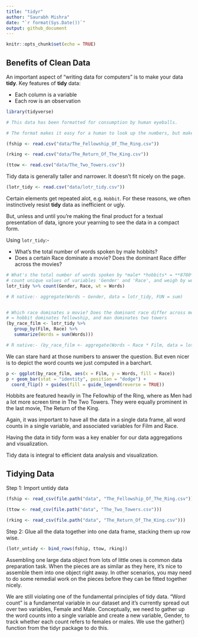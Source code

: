 ```yaml
---
title: "tidyr"
author: "Saurabh Mishra"
date: "`r format(Sys.Date())`"
output: github_document
---
```


```r
knitr::opts_chunk$set(echo = TRUE)
```

## Benefits of Clean Data

An important aspect of "writing data for computers" is to make your data **tidy**. Key features of **tidy** data:

+ Each column is a variable
+ Each row is an observation

```r
library(tidyverse)

# This data has been formatted for consumption by human eyeballs.

# The format makes it easy for a human to look up the numbers, but makes it pretty hard for a computer to pull out such counts and, more importantly, to compute on them or graph them.

(fship <- read.csv("data/The_Fellowship_Of_The_Ring.csv"))

(rking <- read.csv("data/The_Return_Of_The_King.csv"))

(ttow <- read.csv("data/The_Two_Towers.csv"))

```


Tidy data is generally taller and narrower. It doesn't fit nicely on the page. 


```r
(lotr_tidy <- read.csv("data/lotr_tidy.csv"))
```

Certain elements get repeated alot, e.g. `Hobbit`. For these reasons, we often instinctively resist **tidy** data as inefficient or ugly.

But, unless and until you're making the final product for a textual presentation of data, ignore your yearning to see the data in a compact form.

Using `lotr_tidy`:-

+ What's the total number of words spoken by male hobbits?
+ Does a certain Race dominate a movie? Does the dominant Race differ across the movies?

```r


# What's the total number of words spoken by *male* *hobbits* = **8780**
# count unique values of variables 'Gender' and 'Race', and weigh by words
lotr_tidy %>% count(Gender, Race, wt = Words)

# R native:- aggregate(Words ~ Gender, data = lotr_tidy, FUN = sum)


# Which race dominates a movie? Does the dominant race differ across movies?
# = hobbit dominates fellowship, and man dominates two towers
(by_race_film <- lotr_tidy %>% 
   group_by(Film, Race) %>% 
   summarize(Words = sum(Words)))

# R native:- (by_race_film <- aggregate(Words ~ Race * Film, data = lotr_tidy, FUN = sum))
```


We can stare hard at those numbers to answer the question. But even nicer is to depict the word counts we just computed in a barchart.

```r
p <- ggplot(by_race_film, aes(x = Film, y = Words, fill = Race))
p + geom_bar(stat = "identity", position = "dodge") +
  coord_flip() + guides(fill = guide_legend(reverse = TRUE))
```

Hobbits are featured heavily in The Fellowhip of the Ring, where as Men had a lot more screen time in The Two Towers. They were equally prominent in the last movie, The Return of the King.

Again, it was important to have all the data in a single data frame, all word counts in a single variable, and associated variables for Film and Race.

Having the data in tidy form was a key enabler for our data aggregations and visualization.

Tidy data is integral to efficient data analysis and visualization.


## Tidying Data

Step 1: Import untidy data

```r

(fship <- read_csv(file.path("data", "The_Fellowship_Of_The_Ring.csv")))

(ttow <- read_csv(file.path("data", "The_Two_Towers.csv")))

(rking <- read_csv(file.path("data", "The_Return_Of_The_King.csv")))

```

Step 2: Glue all the data together into one data frame, stacking them up row wise.

```r
(lotr_untidy <- bind_rows(fship, ttow, rking))
```

Assembling one large data object from lots of little ones is common data preparation task. When the pieces are as similar as they here, it's nice to assemble them into one object right away. In other scenarios, you may need to do some remedial work on the pieces before they can be fitted together nicely.

We are still violating one of the fundamental principles of tidy data. "Word count" is a fundamental variable in our dataset and it's currently spread out over two variables, Female and Male. Conceptually, we need to gather up the word counts into a single variable and create a new variable, Gender, to track whether each count refers to females or males. We use the gather() function from the tidyr package to do this.